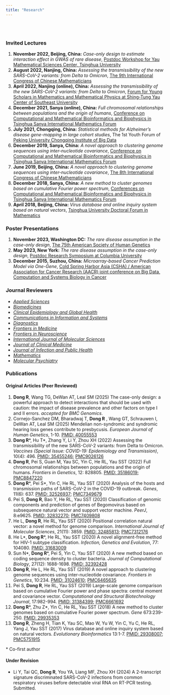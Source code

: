 ```yaml
---
title: "Research"
---
```


<br><br>

### Invited Lectures


1.  **November 2022, Beijing, China:** *Case-only design to estimate interaction effect in GWAS of rare disease*, [Postdoc Workshop for Yau Mathematical Sciences Center, Tsinghua University](https://ymsc.tsinghua.edu.cn/en/info/1060/2473.htm)
2.  **August 2022, Nanjing, China:** *Assessing the transmissibility of the new SARS-CoV-2 variants: from Delta to Omicron*, [The 9th International Congress of Chinese Mathematicians](http://iccm.tsinghua.edu.cn/iccm2022/#/)
3.  **April 2022, Nanjing (online), China:** *Assessing the transmissibility of the new SARS-CoV-2 variants: from Delta to Omicron*, [Forum for Young Scholars in Mathematics and Mathematical Physics at Shing-Tung Yau Center of Southeast University](https://yauc.seu.edu.cn/2022/1208/c27640a430948/page.psp)
4.  **December 2021, Sanya (online), China:** *Full chromosomal relationships between populations and the origin of humans*, [Conference on Computational and Mathematical Bioinformatics and Biophysics in Tsinghua Sanya International Mathematics Forum](http://tsimf.cn/meeting/detail?id=284)
5.  **July 2021, Chongqing, China:** *Statistical methods for Alzheimer's disease gene-mapping in large cohort studies*, The 1st Youth Forum of [Peking University Chongqing Institute of Big Data](https://bda.pku.edu.cn/ydkyjg/bjdxzqdsjyjy.htm)
6.  **December 2019, Sanya, China:** *A novel approach to clustering genome sequences using inter-nucleotide covariance*, [Conference on Computational and Mathematical Bioinformatics and Biophysics in Tsinghua Sanya International Mathematics Forum](http://www.tsimf.cn/meeting/detail?id=154)
7.  **June 2019, Beijing, China:** *A novel approach to clustering genome sequences using inter-nucleotide covariance*, [The 8th International Congress of Chinese Mathematicians](https://www.tsinghua.edu.cn/info/1368/81750.htm)
8.  **December 2018, Sanya, China:** *A new method to cluster genomes based on cumulative Fourier power spectrum*, [Conferences on Computational and Mathematical Bioinformatics and Biophysics in Tsinghua Sanya International Mathematics Forum](http://tsimf.cn/meeting/detail?id=196_)
9. **April 2018, Beijing, China:** *Virus database and online inquiry system based on natural vectors*, [Tsinghua University Doctoral Forum in Mathematics](https://www.tsinghua.edu.cn/jdfwzx/jdfw/smsz/bssltjd.htm)

### Poster Presentations

1. **November 2023, Washington DC:** *The rare disease assumption in the case-only design*, [The 75th American Society of Human Genetics](https://www.ashg.org/meetings/2023meeting/)
2. **May 2023, New York:** *The rare disease assumption in the case-only design*, [Postdoc Research Symposium at Columbia University](https://research.columbia.edu/sites/default/files/content/OPA/2023%20Columbia%20University%20Postdoctoral%20Research%20Symposium%20Abstracts%20(2)-1-30.pdf)
3. **December 2015, Suzhou, China:** *Microarray-based Cancer Prediction Model via One-Gene*, [Cold Spring Harbor Asia (CSHA) / American Association for Cancer Research (AACR) joint conference on Big Data, Computation and Systems Biology in Cancer](https://www.csh-asia.org/?content/1525)

### Journal Reviewers

- [*Applied Sciences*](https://www.mdpi.com/journal/applsci)
- [*Biomedicines*](https://www.mdpi.com/journal/biomedicines)
- [*Clinical Epidemiology and Global Health*](https://www.sciencedirect.com/journal/clinical-epidemiology-and-global-health)
- [*Communications in Information and Systems*](https://www.intlpress.com/site/pub/pages/journals/items/cis/_home/_main/index.php)
- [*Diagnostics*](https://www.mdpi.com/journal/diagnostics)
- [*Frontiers in Medicine*](https://www.frontiersin.org/journals/medicine)
- [*Frontiers in Neuroscience*](https://www.frontiersin.org/journals/neuroscience)
- [*International Journal of Molecular Sciences*](https://www.mdpi.com/journal/ijms)
- [*Journal of Clinical Medicine*](https://www.mdpi.com/journal/jcm)
- [*Journal of Infection and Public Health*](https://www.sciencedirect.com/journal/journal-of-infection-and-public-health)
- [*Mathematics*](https://www.mdpi.com/journal/mathematics)
- [*Molecular Psychiatry*](https://www.nature.com/mp/)

### Publications

#### Original Articles (Peer Reviewed)

1. **Dong R**, Wang TG, DeWan AT, Leal SM (2025) The case-only design: a powerful approach to detect interactions that should be used with caution: the impact of disease prevalence and other factors on type I and II errors. *accepted for BMC Genomics*.
2. Cornejo-Sanchez DM, Bharadwaj T, **Dong R** , Wang GT, Schrauwen I, DeWan AT, Leal SM (2025) Mendelian non-syndromic and syndromic hearing loss genes contribute to presbycusis. *European Journal of Human Genetics*, 1-10. [PMID: 40055553](https://pubmed.ncbi.nlm.nih.gov/40055553/)
3. **Dong R**\*, Hu T\*, Zhang Y, Li Y, Zhou XH (2022) Assessing the transmissibility of the new SARS-CoV-2 variants: from Delta to Omicron. *Vaccines (Special Issue: COVID-19: Epidemiology and Transmission)*, 10(4): 496. [PMID: 35455246](https://pubmed.ncbi.nlm.nih.gov/35455246/); [PMC9026126](https://www.ncbi.nlm.nih.gov/pmc/articles/PMC9026126/)
4. **Dong R**, Pei S, Guan M, Yau SC, Yin C, He RL, Yau SST (2022) Full chromosomal relationships between populations and the origin of humans. *Frontiers in Genetics*, 12: 828805. [PMID: 35186019](https://pubmed.ncbi.nlm.nih.gov/35186019/); [PMC8847220](https://www.ncbi.nlm.nih.gov/pmc/articles/PMC8847220/)
5. **Dong R**\*, Pei S\*, Yin C, He RL, Yau SST (2020) Analysis of the hosts and transmission paths of SARS-CoV-2 in the COVID-19 outbreak. *Genes*, 11(6): 637. [PMID: 32526937](https://pubmed.ncbi.nlm.nih.gov/32526937/); [PMC7349679](https://www.ncbi.nlm.nih.gov/pmc/articles/PMC7349679/)
6. Pei S, **Dong R**, Bao Y, He RL, Yau SST (2020) Classification of genomic components and prediction of genes of Begomovirus based on subsequence natural vector and support vector machine. *PeerJ*, 8:e9625. [PMID: 32832270](https://pubmed.ncbi.nlm.nih.gov/32832270/); [PMC7409808](https://www.ncbi.nlm.nih.gov/pmc/articles/PMC7409808/)
7. He L, **Dong R**, He RL, Yau SST (2020) Positional correlation natural vector: a novel method for genome comparison. *International Journal of Molecular Sciences*, 21(11): 3859. [PMID: 32485813](https://pubmed.ncbi.nlm.nih.gov/32485813/); [PMC7312176](https://www.ncbi.nlm.nih.gov/pmc/articles/PMC7312176/)
8.  He L\*, **Dong R**\*, He RL, Yau SST (2020) A novel alignment-free method for HIV-1 subtype classification. *Infection, Genetics and Evolution*, 77: 104080. [PMID: 31683009](https://pubmed.ncbi.nlm.nih.gov/31683009/)
9.  Sun N\*, **Dong R**\*, Pei S, Yin C, Yau SST (2020) A new method based on coding sequence density to cluster bacteria. *Journal of Computational Biology*, 27(12): 1688-1698. [PMID: 32392428](https://pubmed.ncbi.nlm.nih.gov/32392428/)
10. **Dong R**, He L, He RL, Yau SST (2019) A novel approach to clustering genome sequences using inter-nucleotide covariance. *Frontiers in Genetics*, 10:234. [PMID: 31024610](https://pubmed.ncbi.nlm.nih.gov/31024610/); [PMC6465635](https://www.ncbi.nlm.nih.gov/pmc/articles/PMC6465635/)
11. Pei S, **Dong R**, He RL, Yau SST (2019) Large-scale genome comparison based on cumulative Fourier power and phase spectra: central moment and covariance vector. *Computational and Structural Biotechnology Journal*, 17:982-994. [PMID: 31384399](https://pubmed.ncbi.nlm.nih.gov/31384399/); [PMC6661692](https://www.ncbi.nlm.nih.gov/pmc/articles/PMC6661692/)
12. **Dong R**\*, Zhu Z\*, Yin C, He RL, Yau SST (2018) A new method to cluster genomes based on cumulative Fourier power spectrum. *Gene* 673:239-250. [PMID: 29935353](https://pubmed.ncbi.nlm.nih.gov/29935353/)
13. **Dong R**, Zheng H, Tian K, Yau SC, Mao W, Yu W, Yin C, Yu C, He RL, Yang J, Yau SST (2017) Virus database and online inquiry system based on natural vectors. *Evolutionary Bioinformatics* 13:1-7. [PMID: 29308007](https://pubmed.ncbi.nlm.nih.gov/29308007/); [PMC5751915](https://www.ncbi.nlm.nih.gov/pmc/articles/PMC5751915/)

\* Co-first author


#### Under Revision
- Li Y, Tai QC, **Dong R**, You YA, Liang MF, Zhou XH (2024) A 2-transcript signature discriminated SARS-CoV-2 infections from common respiratory viruses before detectable viral RNA on RT-PCR testing. Submitted.
